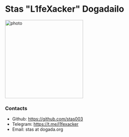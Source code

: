 # Stas "L1feXacker" Dogadailo

<img
  width="256"
  height="256"
  className="float-start mt-2 me-4"
  src="./static/dd_256.jpg"
  alt="photo"
/>



### Contacts

- Github: https://github.com/stas003
- Telegram: https://t.me/l1fexacker
- Email: stas at dogada.org
